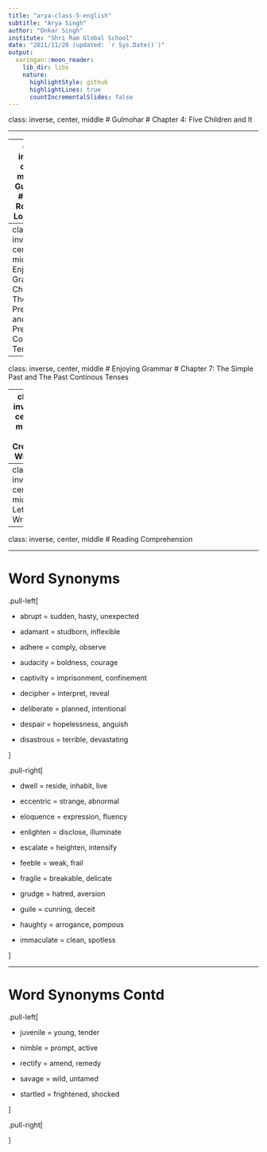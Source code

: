 ```yaml
---
title: "arya-class-5-english"
subtitle: "Arya Singh"
author: "Onkar Singh"
institute: "Shri Ram Global School"
date: "2021/11/20 (updated: `r Sys.Date()`)"
output:
  xaringan::moon_reader:
    lib_dir: libs
    nature:
      highlightStyle: github
      highlightLines: true
      countIncrementalSlides: false
---
```


class: inverse, center, middle
# Gulmohar
# Chapter 4: Five Children and It

---



---
class: inverse, center, middle
# Gulmohar
# Poem: Roadside Locksmith

---
class: inverse, center, middle
# Enjoying Grammar
# Chapter 6: The Simple Present and The Present Continuous Tense

---
class: inverse, center, middle
# Enjoying Grammar
# Chapter 7: The Simple Past and The Past Continous Tenses

---
class: inverse, center, middle
# Creative Writing

---
class: inverse, center, middle
# Letter Writing

---
class: inverse, center, middle
# Reading Comprehension

---

# Word Synonyms

.pull-left[

- abrupt = sudden, hasty, unexpected

- adamant = studborn, inflexible

- adhere = comply, observe

- audacity = boldness, courage

- captivity = imprisonment, confinement

- decipher = interpret, reveal 

- deliberate = planned, intentional 

- despair = hopelessness, anguish

- disastrous = terrible, devastating




]

.pull-right[

- dwell = reside, inhabit, live

- eccentric = strange, abnormal

- eloquence = expression, fluency 

- enlighten = disclose, illuminate

- escalate = heighten, intensify

- feeble = weak, frail

- fragile = breakable, delicate

- grudge = hatred, aversion

- guile = cunning, deceit

- haughty = arrogance, pompous

- immaculate = clean, spotless

]

---
# Word Synonyms Contd

.pull-left[



- juvenile = young, tender

- nimble = prompt, active

- rectify = amend, remedy

- savage = wild, untamed

- startled = frightened, shocked





]

.pull-right[





]
